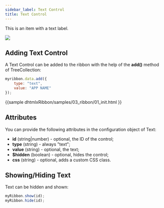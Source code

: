 ```yaml
---
sidebar_label: Text Control
title: Text Control
---          
```


This is an item with a text label.

<img src="ribbon/text.png"/>

## Adding Text Control

A Text Control can be added to the ribbon with the help of the <strong>add()</strong> method of TreeCollection:

~~~js
myribbon.data.add({
    type: "text",
	value: "APP NAME"
});
~~~

{{sample
dhtmlxRibbon/samples/03_ribbon/01_init.html
}}

## Attributes

You can provide the following attributes in the configuration object of Text:

- <strong>id</strong> (string|number) - optional, the ID of the control;
- <strong>type</strong> (string) - always "text";
- <strong>value</strong> (string) - optional, the text;
- <strong>$hidden</strong> (boolean) - optional, hides the control;
- <strong>css</strong> (string) - optional, adds a custom CSS class.

## Showing/Hiding Text

Text can be hidden and shown:

~~~js
myRibbon.show(id);
myRibbon.hide(id);
~~~
